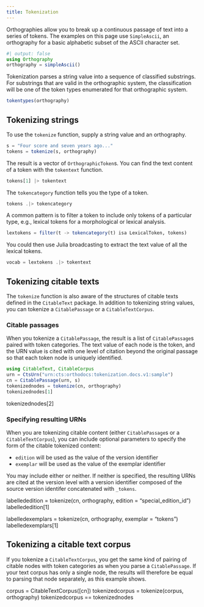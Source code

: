 ```yaml
---
title: Tokenization
---
```



Orthographies allow you to break up a continuous passage of text into a series of tokens. The examples on this page use `SimpleAscii`, an orthography for a basic alphabetic subset of the ASCII character set.



```julia
#| output: false
using Orthography
orthography = simpleAscii()
```

Tokenization parses a string value into a sequence of classified substrings.  For substrings that are valid in the orthographic system, the classification will be one of the token types enumerated for that orthographic system.

```julia
tokentypes(orthography)
```

## Tokenizing strings

To use the `tokenize` function, supply a string value and an orthography.

```julia
s = "Four score and seven years ago..."
tokens = tokenize(s, orthography)
```

The result is a vector of `OrthographicToken`s. You can find the text content of a token with the `tokentext` function.

```julia
tokens[1] |> tokentext
```



The `tokencategory` function tells you the type of a token.

```julia
tokens .|> tokencategory
```

A common pattern is to filter a token to include only tokens of a particular type,  e.g., lexical tokens for a morphological or lexical analysis.

```julia
lextokens = filter(t -> tokencategory(t) isa LexicalToken, tokens)
```

You could then use Julia broadcasting to extract the text value of all the lexical tokens.

```julia
vocab = lextokens .|> tokentext
```

## Tokenizing citable texts

The `tokenize` function is also aware of the structures of citable texts defined in the `CitableText` package. In addition to tokenizing string values, you can tokenize a `CitablePassage` or a `CitableTextCorpus`.


### Citable passages





When you tokenize a `CitablePassage`, the result is a list of `CitablePassage`s paired with token categories.  The text value of each node is the token, and the URN value is cited with one level of citation beyond the original passage so that each token node is uniquely identified.

```julia
using CitableText, CitableCorpus
urn = CtsUrn("urn:cts:orthodocs:tokenization.docs.v1:sample")
cn = CitablePassage(urn, s)
tokenizednodes = tokenize(cn, orthography)
tokenizednodes[1]
```


tokenizednodes[2]




### Specifying resulting URNs

When you are tokenizing citable content (either `CitablePassage`s or a `CitableTextCorpus`), you can include optional parameters to specify the form of the citable tokenized content:

- `edition` will be used as the value of the version identifier
- `exemplar` will be used as the value of the exemplar identifier

You may include either or neither.  If neither is specified, the resulting URNs are cited at the version level with a version identifier composed of the source version identifer concatenated with `_tokens`.

labellededition = tokenize(cn, orthography, edition = "special_edition_id")
labellededition[1]


labelledexemplars = tokenize(cn, orthography, exemplar = "tokens")
labelledexemplars[1]



## Tokenizing a citable text corpus

If you tokenize a `CitableTextCorpus`, you get the same kind of pairing of citable nodes with token categories as when you parse a `CitablePassage`.  If your text corpus has only a single node, the results will therefore be equal to parsing that node separately, as this example shows.

corpus = CitableTextCorpus([cn])
tokenizedcorpus = tokenize(corpus, orthography)
tokenizedcorpus == tokenizednodes
